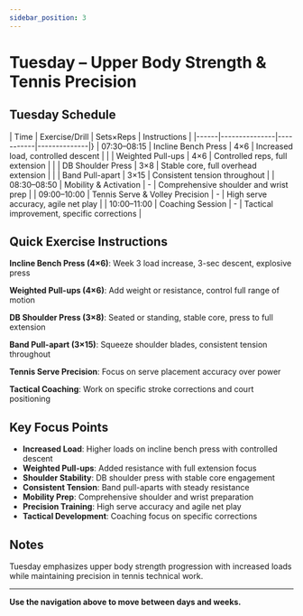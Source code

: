 ```yaml
---
sidebar_position: 3
---
```



<WorkoutNav weekNumber={3} />

# Tuesday – Upper Body Strength & Tennis Precision

## Tuesday Schedule

| Time | Exercise/Drill | Sets×Reps | Instructions |
|------|---------------|-----------|--------------|}
| 07:30–08:15 | Incline Bench Press | 4×6 | Increased load, controlled descent |
| | Weighted Pull-ups | 4×6 | Controlled reps, full extension |
| | DB Shoulder Press | 3×8 | Stable core, full overhead extension |
| | Band Pull-apart | 3×15 | Consistent tension throughout |
| 08:30–08:50 | Mobility & Activation | - | Comprehensive shoulder and wrist prep |
| 09:00–10:00 | Tennis Serve & Volley Precision | - | High serve accuracy, agile net play |
| 10:00–11:00 | Coaching Session | - | Tactical improvement, specific corrections |

## Quick Exercise Instructions

**Incline Bench Press (4×6)**: Week 3 load increase, 3-sec descent, explosive press

**Weighted Pull-ups (4×6)**: Add weight or resistance, control full range of motion

**DB Shoulder Press (3×8)**: Seated or standing, stable core, press to full extension

**Band Pull-apart (3×15)**: Squeeze shoulder blades, consistent tension throughout

**Tennis Serve Precision**: Focus on serve placement accuracy over power

**Tactical Coaching**: Work on specific stroke corrections and court positioning

## Key Focus Points

- **Increased Load**: Higher loads on incline bench press with controlled descent
- **Weighted Pull-ups**: Added resistance with full extension focus
- **Shoulder Stability**: DB shoulder press with stable core engagement
- **Consistent Tension**: Band pull-aparts with steady resistance
- **Mobility Prep**: Comprehensive shoulder and wrist preparation
- **Precision Training**: High serve accuracy and agile net play
- **Tactical Development**: Coaching focus on specific corrections

## Notes

Tuesday emphasizes upper body strength progression with increased loads while maintaining precision in tennis technical work.

---

**Use the navigation above to move between days and weeks.**

